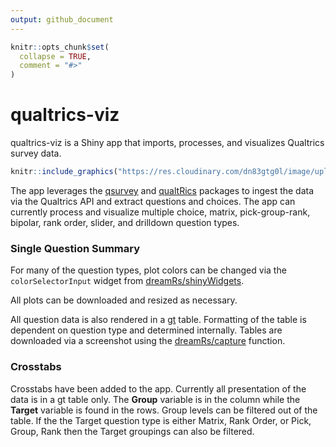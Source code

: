 ```yaml
---
output: github_document
---
```


<!-- README.md is generated from README.Rmd. Please edit that file -->

```r
knitr::opts_chunk$set(
  collapse = TRUE,
  comment = "#>"
)
```

# qualtrics-viz

<!-- badges: start -->
<!-- badges: end -->

qualtrics-viz is a Shiny app that imports, processes, and visualizes Qualtrics survey data. 

```r
knitr::include_graphics("https://res.cloudinary.com/dn83gtg0l/image/upload/v1665605093/qualtricsviz.png")
```


The app leverages the [qsurvey](https://github.com/jamesdunham/qsurvey) and [qualtRics](https://github.com/JasperHG90/qualtRics) packages to ingest the data via the Qualtrics API and extract questions and choices. The app can currently process and visualize multiple choice, matrix, pick-group-rank, bipolar, rank order, slider, and drilldown question types. 

### Single Question Summary

For many of the question types, plot colors can be changed via the `colorSelectorInput` widget from [dreamRs/shinyWidgets](https://shinyapps.dreamrs.fr/shinyWidgets/). 

All plots can be downloaded and resized as necessary. 

All question data is also rendered in a [gt](https://gt.rstudio.com/) table. Formatting of the table is dependent on question type and determined internally. Tables are downloaded via a screenshot using the [dreamRs/capture](https://github.com/dreamRs/capture) function. 

### Crosstabs 

Crosstabs have been added to the app. Currently all presentation of the data is in a gt table only. The **Group** variable is in the column while the **Target** variable is found in the rows. Group levels can be filtered out of the table. If the the Target question type is either Matrix, Rank Order, or Pick, Group, Rank then the Target groupings can also be filtered.  

